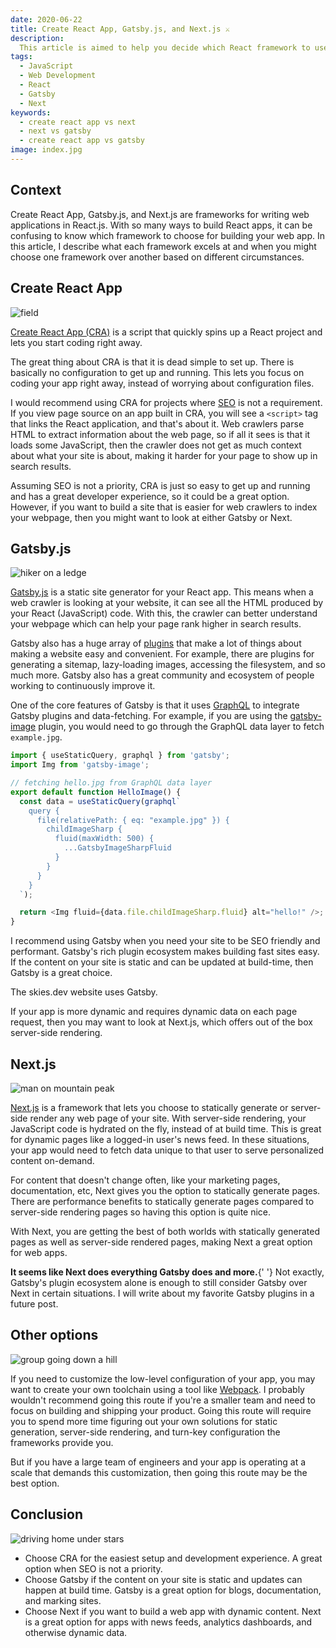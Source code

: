 ```yaml
---
date: 2020-06-22
title: Create React App, Gatsby.js, and Next.js ⚔️
description:
  This article is aimed to help you decide which React framework to use.
tags:
  - JavaScript
  - Web Development
  - React
  - Gatsby
  - Next
keywords:
  - create react app vs next
  - next vs gatsby
  - create react app vs gatsby
image: index.jpg
---
```


## Context

Create React App, Gatsby.js, and Next.js are frameworks for writing web
applications in React.js. With so many ways to build React apps, it can be
confusing to know which framework to choose for building your web app. In this
article, I describe what each framework excels at and when you might choose one
framework over another based on different circumstances.

## Create React App

![field](field.jpg)

[Create React App (CRA)](https://github.com/facebook/create-react-app) is a
script that quickly spins up a React project and lets you start coding right
away.

The great thing about CRA is that it is dead simple to set up. There is
basically no configuration to get up and running. This lets you focus on coding
your app right away, instead of worrying about configuration files.

I would recommend using CRA for projects where
[SEO](https://en.wikipedia.org/wiki/Search_engine_optimization) is not a
requirement. If you view page source on an app built in CRA, you will see a
`<script>` tag that links the React application, and that's about it. Web
crawlers parse HTML to extract information about the web page, so if all it sees
is that it loads some JavaScript, then the crawler does not get as much context
about what your site is about, making it harder for your page to show up in
search results.

Assuming SEO is not a priority, CRA is just so easy to get up and running and
has a great developer experience, so it could be a great option. However, if you
want to build a site that is easier for web crawlers to index your webpage, then
you might want to look at either Gatsby or Next.

## Gatsby.js

![hiker on a ledge](hiker.jpg)

[Gatsby.js](https://www.gatsbyjs.org/) is a static site generator for your React
app. This means when a web crawler is looking at your website, it can see all
the HTML produced by your React (JavaScript) code. With this, the crawler can
better understand your webpage which can help your page rank higher in search
results.

Gatsby also has a huge array of [plugins](https://www.gatsbyjs.org/plugins/)
that make a lot of things about making a website easy and convenient. For
example, there are plugins for generating a sitemap, lazy-loading images,
accessing the filesystem, and so much more. Gatsby also has a great community
and ecosystem of people working to continuously improve it.

One of the core features of Gatsby is that it uses
[GraphQL](https://www.gatsbyjs.org/docs/graphql/) to integrate Gatsby plugins
and data-fetching. For example, if you are using the
[gatsby-image](https://www.gatsbyjs.org/packages/gatsby-image/) plugin, you
would need to go through the GraphQL data layer to fetch `example.jpg`.

```javascript
import { useStaticQuery, graphql } from 'gatsby';
import Img from 'gatsby-image';

// fetching hello.jpg from GraphQL data layer
export default function HelloImage() {
  const data = useStaticQuery(graphql`
    query {
      file(relativePath: { eq: "example.jpg" }) {
        childImageSharp {
          fluid(maxWidth: 500) {
            ...GatsbyImageSharpFluid
          }
        }
      }
    }
  `);

  return <Img fluid={data.file.childImageSharp.fluid} alt="hello!" />;
}
```

I recommend using Gatsby when you need your site to be SEO friendly and
performant. Gatsby's rich plugin ecosystem makes building fast sites easy. If
the content on your site is static and can be updated at build-time, then Gatsby
is a great choice.

<aside>
  <p>The skies.dev website uses Gatsby.</p>
</aside>

If your app is more dynamic and requires dynamic data on each page request, then
you may want to look at Next.js, which offers out of the box server-side
rendering.

## Next.js

![man on mountain peak](summit.jpg)

[Next.js](https://nextjs.org) is a framework that lets you choose to statically
generate or server-side render any web page of your site. With server-side
rendering, your JavaScript code is hydrated on the fly, instead of at build
time. This is great for dynamic pages like a logged-in user's news feed. In
these situations, your app would need to fetch data unique to that user to serve
personalized content on-demand.

For content that doesn't change often, like your marketing pages, documentation,
etc, Next gives you the option to statically generate pages. There are
performance benefits to statically generate pages compared to server-side
rendering pages so having this option is quite nice.

With Next, you are getting the best of both worlds with statically generated
pages as well as server-side rendered pages, making Next a great option for web
apps.

<aside>
  <p>
    <strong>It seems like Next does everything Gatsby does and more.</strong>{' '}
    Not exactly, Gatsby's plugin ecosystem alone is enough to still consider
    Gatsby over Next in certain situations. I will write about my favorite
    Gatsby plugins in a future post.
  </p>
</aside>

## Other options

![group going down a hill](return.jpg)

If you need to customize the low-level configuration of your app, you may want
to create your own toolchain using a tool like
[Webpack](https://webpack.js.org/). I probably wouldn't recommend going this
route if you're a smaller team and need to focus on building and shipping your
product. Going this route will require you to spend more time figuring out your
own solutions for static generation, server-side rendering, and turn-key
configuration the frameworks provide you.

But if you have a large team of engineers and your app is operating at a scale
that demands this customization, then going this route may be the best option.

## Conclusion

![driving home under stars](aurora.jpg)

- Choose CRA for the easiest setup and development experience. A great option
  when SEO is not a priority.
- Choose Gatsby if the content on your site is static and updates can happen at
  build time. Gatsby is a great option for blogs, documentation, and marking
  sites.
- Choose Next if you want to build a web app with dynamic content. Next is a
  great option for apps with news feeds, analytics dashboards, and otherwise
  dynamic data.
